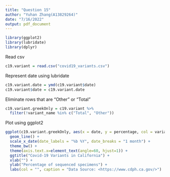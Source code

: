 ```yaml
---
title: "Question 15"
author: "Yuhan Zhang(A13829264)"
date: "7/16/2022"
output: pdf_document
---
```


```r
library(ggplot2)
library(lubridate)
library(dplyr)
```

Read csv
```r
c19.variant = read.csv("covid19_variants.csv")
```

Represent date using lubridate
```r
c19.variant.date = ymd(c19.variant$date)
c19.variant$date = c19.variant.date
```

Eliminate rows that are "Other" or "Total"
```r
c19.variant.greekOnly = c19.variant %>% 
  filter(!variant_name %in% c("Total", "Other"))
```

Plot using ggplot2
```r
ggplot(c19.variant.greekOnly, aes(x = date, y = percentage, col = variant_name)) + 
  geom_line() + 
  scale_x_date(date_labels = "%b %Y", date_breaks = "1 month") + 
  theme_bw() +
  theme(axis.text.x=element_text(angle=60, hjust=1)) + 
  ggtitle("Covid-19 Variants in California") + 
  xlab("") +
  ylab("Percentage of sequenced specimens") + 
  labs(col = "", caption = "Data Source: <https://www.cdph.ca.gov/>")
```